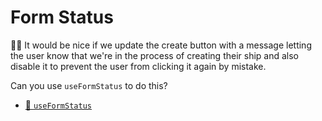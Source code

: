 # Form Status

<EpicVideo url="https://www.epicreact.dev/workshops/react-suspense/form-status" />

👨‍💼 It would be nice if we update the create button with a message letting the
user know that we're in the process of creating their ship and also disable it
to prevent the user from clicking it again by mistake.

Can you use `useFormStatus` to do this?

- [📜 `useFormStatus`](https://react.dev/reference/react-dom/hooks/useFormStatus)
